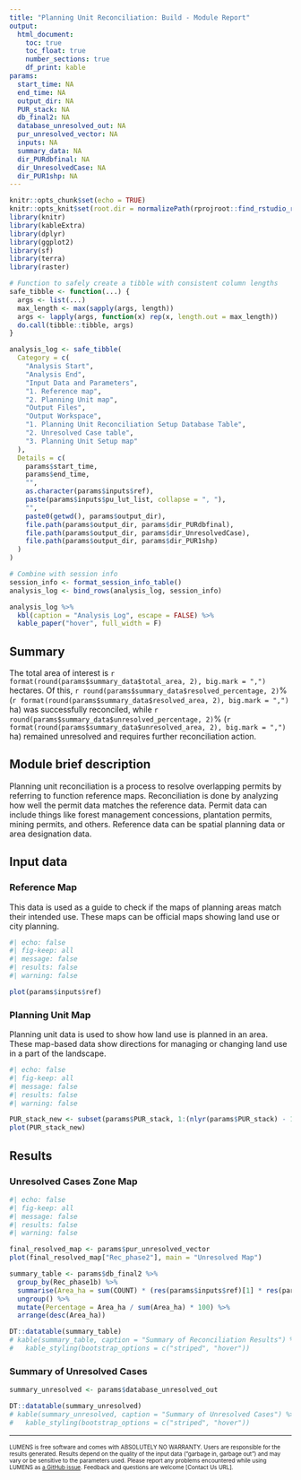 ```yaml
---
title: "Planning Unit Reconciliation: Build - Module Report"
output: 
  html_document:
    toc: true
    toc_float: true
    number_sections: true
    df_print: kable
params:
  start_time: NA
  end_time: NA
  output_dir: NA
  PUR_stack: NA
  db_final2: NA
  database_unresolved_out: NA
  pur_unresolved_vector: NA
  inputs: NA
  summary_data: NA
  dir_PURdbfinal: NA
  dir_UnresolvedCase: NA
  dir_PUR1shp: NA
---
```


```r
knitr::opts_chunk$set(echo = TRUE)
knitr::opts_knit$set(root.dir = normalizePath(rprojroot::find_rstudio_root_file()))
library(knitr)
library(kableExtra)
library(dplyr)
library(ggplot2)
library(sf)
library(terra)
library(raster)
```

```r
# Function to safely create a tibble with consistent column lengths
safe_tibble <- function(...) {
  args <- list(...)
  max_length <- max(sapply(args, length))
  args <- lapply(args, function(x) rep(x, length.out = max_length))
  do.call(tibble::tibble, args)
}

analysis_log <- safe_tibble(
  Category = c(
    "Analysis Start",
    "Analysis End",
    "Input Data and Parameters",
    "1. Reference map",
    "2. Planning Unit map",
    "Output Files",
    "Output Workspace",
    "1. Planning Unit Reconciliation Setup Database Table",
    "2. Unresolved Case table",
    "3. Planning Unit Setup map"
  ),
  Details = c(
    params$start_time,
    params$end_time,
    "",
    as.character(params$inputs$ref),
    paste(params$inputs$pu_lut_list, collapse = ", "),
    "",
    paste0(getwd(), params$output_dir),
    file.path(params$output_dir, params$dir_PURdbfinal),
    file.path(params$output_dir, params$dir_UnresolvedCase),
    file.path(params$output_dir, params$dir_PUR1shp)
  )
)

# Combine with session info
session_info <- format_session_info_table()
analysis_log <- bind_rows(analysis_log, session_info)

analysis_log %>% 
  kbl(caption = "Analysis Log", escape = FALSE) %>%
  kable_paper("hover", full_width = F)
```

## Summary

The total area of interest is `r format(round(params$summary_data$total_area, 2), big.mark = ",")` hectares. Of this, `r round(params$summary_data$resolved_percentage, 2)`% (`r format(round(params$summary_data$resolved_area, 2), big.mark = ",")` ha) was successfully reconciled, while `r round(params$summary_data$unresolved_percentage, 2)`% (`r format(round(params$summary_data$unresolved_area, 2), big.mark = ",")` ha) remained unresolved and requires further reconciliation action.

## Module brief description

Planning unit reconciliation is a process to resolve overlapping permits by referring to function reference maps. Reconciliation is done by analyzing how well the permit data matches the reference data. Permit data can include things like forest management concessions, plantation permits, mining permits, and others. Reference data can be spatial planning data or area designation data.

## Input data

### Reference Map 

This data is used as a guide to check if the maps of planning areas match their intended use. These maps can be official maps showing land use or city planning.

```r
#| echo: false
#| fig-keep: all
#| message: false
#| results: false
#| warning: false

plot(params$inputs$ref)
```

### Planning Unit Map

Planning unit data is used to show how land use is planned in an area. These map-based data show directions for managing or changing land use in a part of the landscape.

```r
#| echo: false
#| fig-keep: all
#| message: false
#| results: false
#| warning: false

PUR_stack_new <- subset(params$PUR_stack, 1:(nlyr(params$PUR_stack) - 1))
plot(PUR_stack_new)
```

## Results

### Unresolved Cases Zone Map

```r
#| echo: false
#| fig-keep: all
#| message: false
#| results: false
#| warning: false

final_resolved_map <- params$pur_unresolved_vector
plot(final_resolved_map["Rec_phase2"], main = "Unresolved Map")
```

```r
summary_table <- params$db_final2 %>%
  group_by(Rec_phase1b) %>%
  summarise(Area_ha = sum(COUNT) * (res(params$inputs$ref)[1] * res(params$inputs$ref)[2] / 10000)) %>%
  ungroup() %>%
  mutate(Percentage = Area_ha / sum(Area_ha) * 100) %>%
  arrange(desc(Area_ha))

DT::datatable(summary_table)
# kable(summary_table, caption = "Summary of Reconciliation Results") %>%
#   kable_styling(bootstrap_options = c("striped", "hover"))
```

### Summary of Unresolved Cases

```r
summary_unresolved <- params$database_unresolved_out

DT::datatable(summary_unresolved)
# kable(summary_unresolved, caption = "Summary of Unresolved Cases") %>%
#   kable_styling(bootstrap_options = c("striped", "hover"))
```

------------------------------------------------------------------------

<font size="1"> LUMENS is free software and comes with ABSOLUTELY NO WARRANTY. Users are responsible for the results generated. Results depend on the quality of the input data ("garbage in, garbage out") and may vary or be sensitive to the parameters used. Please report any problems encountered while using LUMENS as [a GitHub issue](https://github.com/icraf-indonesia/lumens-shiny/issues). Feedback and questions are welcome [Contact Us URL]. </font size>